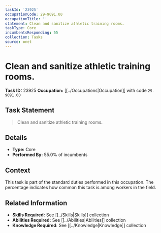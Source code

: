 ```yaml
---
taskId: '23925'
occupationCode: 29-9091.00
occupationTitle: ''
statement: Clean and sanitize athletic training rooms.
taskType: Core
incumbentsResponding: 55
collection: Tasks
source: onet
---
```

# Clean and sanitize athletic training rooms.

**Task ID:** 23925
**Occupation:** [[../Occupations|Occupation]] with code `29-9091.00`

## Task Statement

> Clean and sanitize athletic training rooms.

## Details

- **Type:** Core
- **Performed By:** 55.0% of incumbents

## Context

This task is part of the standard duties performed in this occupation. The percentage indicates how common this task is among workers in the field.

## Related Information

- **Skills Required:** See [[../Skills|Skills]] collection
- **Abilities Required:** See [[../Abilities|Abilities]] collection
- **Knowledge Required:** See [[../Knowledge|Knowledge]] collection
